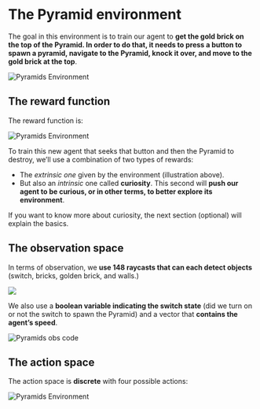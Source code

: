 # The Pyramid environment

The goal in this environment is to train our agent to **get the gold brick on the top of the Pyramid. In order to do that, it needs to press a button to spawn a pyramid, navigate to the Pyramid, knock it over, and move to the gold brick at the top**.

<img src="https://huggingface.co/datasets/huggingface-deep-rl-course/course-images/resolve/main/en/unit5/pyramids.png" alt="Pyramids Environment"/>


## The reward function

The reward function is:

<img src="https://huggingface.co/datasets/huggingface-deep-rl-course/course-images/resolve/main/en/unit5/pyramids-reward.png" alt="Pyramids Environment"/>

To train this new agent that seeks that button and then the Pyramid to destroy, we’ll use a combination of two types of rewards:

- The *extrinsic one* given by the environment (illustration above).
- But also an *intrinsic* one called **curiosity**. This second will **push our agent to be curious, or in other terms, to better explore its environment**.

If you want to know more about curiosity, the next section (optional) will explain the basics.

## The observation space

In terms of observation, we **use 148 raycasts that can each detect objects** (switch, bricks, golden brick, and walls.)

<img src="https://huggingface.co/datasets/huggingface-deep-rl-course/course-images/resolve/main/en/unit7/pyramids_raycasts.png"/>

We also use a **boolean variable indicating the switch state** (did we turn on or not the switch to spawn the Pyramid) and a vector that **contains the agent’s speed**.

<img src="https://huggingface.co/datasets/huggingface-deep-rl-course/course-images/resolve/main/en/unit5/pyramids-obs-code.png" alt="Pyramids obs code"/>


## The action space

The action space is **discrete** with four possible actions:

<img src="https://huggingface.co/datasets/huggingface-deep-rl-course/course-images/resolve/main/en/unit5/pyramids-action.png" alt="Pyramids Environment"/>
